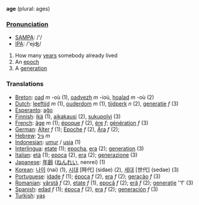 '''age''' (plural: ages)

===[[Pronunciation]]===
*[[w:SAMPA|SAMPA]]: /'/
*[[w:IPA|IPA]]: /'ejʤ/

#How many [[year]]s somebody already lived
#An [[epoch]]
#A [[generation]]

===Translations===

*[[Breton]]: [[oad]] ''m'' -où (1), [[oadvezh]] ''m'' -ioù, [[hoalad]] ''m'' -où (2)
*[[Dutch]]: [[leeftijd]] ''m'' (1), [[ouderdom]] ''m'' (1), [[tijdperk]] ''n'' (2), [[generatie]] ''f'' (3)
*[[Esperanto]]: [[aĝo]]
*[[Finnish]]: [[ikä]] (1), [[aikakausi]] (2), [[sukupolvi]] (3)
*[[French]]: [[âge]] ''m'' (1); [[époque]] ''f'' (2), [[ère]] ''f''; [[génération]] ''f'' (3)
*[[German]]: [[Alter]] ''f'' (1); [[Epoche]] ''f'' (2), [[Ära]] ''f'' (2); 
*[[Hebrew]]: [[גיל]] ''m''
*[[Indonesian]]: [[umur]] / [[usia]] (1)
*[[Interlingua]]: [[etate]] (1); [[epocha]], [[era]] (2); [[generation]] (3)
*[[Italian]]: [[età]] (1); [[epoca]] (2), [[era]] (2); [[generazione]] (3)
*[[Japanese]]: [[年齢]] ([[ねんれい]], nenrei) (1)
*[[Korean]]: [[나이]] (nai) (1), [[시대]] [時代] (sidae) (2), [[세대]] [世代] (sedae) (3)
*[[Portuguese]]: [[idade]] ''f'' (1); [[época]] ''f'' (2), [[era]] ''f'' (2); [[geração]] ''f'' (3)
*[[Romanian]]: [[vârstă]] ''f'' (2), [[etate]] ''f'' (1), [[epocă]] ''f'' (2); [[eră]] ''f'' (2); [[generaţie]] ''f' (3)
*[[Spanish]]: [[edad]] ''f'' (1); [[época]] ''f'' (2), [[era]] ''f'' (2); [[generación]] ''f'' (3)
*[[Turkish]]: [[yaş]]
